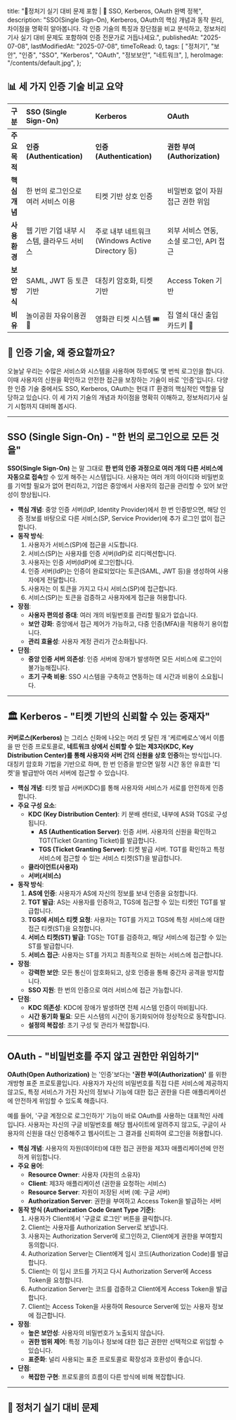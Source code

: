 
  title: "🚀정처기 실기 대비 문제 포함 | 🔐 SSO, Kerberos, OAuth 완벽 정복",
  description:
    "SSO(Single Sign-On), Kerberos, OAuth의 핵심 개념과 동작 원리, 차이점을 명확히 알아봅니다. 각 인증 기술의 특징과 장단점을 비교 분석하고, 정보처리기사 실기 대비 문제도 포함하여 인증 전문가로 거듭나세요.",
  publishedAt: "2025-07-08",
  lastModifiedAt: "2025-07-08",
  timeToRead: 0,
  tags: [
    "정처기",
    "보안",
    "인증",
    "SSO",
    "Kerberos",
    "OAuth",
    "정보보안",
    "네트워크",
  ],
  heroImage: "/contents/default.jpg",
};

## 📊 세 가지 인증 기술 비교 요약

| 구분          | **SSO (Single Sign-On)**                  | **Kerberos**                                     | **OAuth**                               |
| :------------ | :---------------------------------------- | :----------------------------------------------- | :-------------------------------------- |
| **주요 목적** | **인증 (Authentication)**                 | **인증 (Authentication)**                        | **권한 부여 (Authorization)**           |
| **핵심 개념** | 한 번의 로그인으로 여러 서비스 이용       | 티켓 기반 상호 인증                              | 비밀번호 없이 자원 접근 권한 위임       |
| **사용 환경** | 웹 기반 기업 내부 시스템, 클라우드 서비스 | 주로 내부 네트워크 (Windows Active Directory 등) | 외부 서비스 연동, 소셜 로그인, API 접근 |
| **보안 방식** | SAML, JWT 등 토큰 기반                    | 대칭키 암호화, 티켓 기반                         | Access Token 기반                       |
| **비유**      | 놀이공원 자유이용권 🎡                    | 영화관 티켓 시스템 🎟️                            | 집 열쇠 대신 출입 카드키 🔑             |

## 🤔 인증 기술, 왜 중요할까요?

오늘날 우리는 수많은 서비스와 시스템을 사용하며 하루에도 몇 번씩 로그인을 합니다. 이때 사용자의 신원을 확인하고 안전한 접근을 보장하는 기술이 바로 '인증'입니다. 다양한 인증 기술 중에서도 SSO, Kerberos, OAuth는 현대 IT 환경의 핵심적인 역할을 담당하고 있습니다. 이 세 가지 기술의 개념과 차이점을 명확히 이해하고, 정보처리기사 실기 시험까지 대비해 봅시다.

---

## SSO (Single Sign-On) - "한 번의 로그인으로 모든 것을"

**SSO(Single Sign-On)** 는 말 그대로 **한 번의 인증 과정으로 여러 개의 다른 서비스에 자동으로 접속**할 수 있게 해주는 시스템입니다. 사용자는 여러 개의 아이디와 비밀번호를 기억할 필요가 없어 편리하고, 기업은 중앙에서 사용자의 접근을 관리할 수 있어 보안성이 향상됩니다.

- **핵심 개념**: 중앙 인증 서버(IdP, Identity Provider)에서 한 번 인증받으면, 해당 인증 정보를 바탕으로 다른 서비스(SP, Service Provider)에 추가 로그인 없이 접근합니다.
- **동작 방식**:
  1. 사용자가 서비스(SP)에 접근을 시도합니다.
  2. 서비스(SP)는 사용자를 인증 서버(IdP)로 리디렉션합니다.
  3. 사용자는 인증 서버(IdP)에 로그인합니다.
  4. 인증 서버(IdP)는 인증이 완료되었다는 토큰(SAML, JWT 등)을 생성하여 사용자에게 전달합니다.
  5. 사용자는 이 토큰을 가지고 다시 서비스(SP)에 접근합니다.
  6. 서비스(SP)는 토큰을 검증하고 사용자에게 접근을 허용합니다.
- **장점**:
  - **사용자 편의성 증대**: 여러 개의 비밀번호를 관리할 필요가 없습니다.
  - **보안 강화**: 중앙에서 접근 제어가 가능하고, 다중 인증(MFA)을 적용하기 용이합니다.
  - **관리 효율성**: 사용자 계정 관리가 간소화됩니다.
- **단점**:
  - **중앙 인증 서버 의존성**: 인증 서버에 장애가 발생하면 모든 서비스에 로그인이 불가능해집니다.
  - **초기 구축 비용**: SSO 시스템을 구축하고 연동하는 데 시간과 비용이 소요됩니다.

---

## 🏛️ Kerberos - "티켓 기반의 신뢰할 수 있는 중재자"

**커버로스(Kerberos)** 는 그리스 신화에 나오는 머리 셋 달린 개 '케르베로스'에서 이름을 딴 인증 프로토콜로, **네트워크 상에서 신뢰할 수 있는 제3자(KDC, Key Distribution Center)를 통해 사용자와 서버 간의 신원을 상호 인증**하는 방식입니다. 대칭키 암호화 기법을 기반으로 하며, 한 번 인증을 받으면 일정 시간 동안 유효한 '티켓'을 발급받아 여러 서버에 접근할 수 있습니다.

- **핵심 개념**: 티켓 발급 서버(KDC)를 통해 사용자와 서비스가 서로를 안전하게 인증합니다.
- **주요 구성 요소**:
  - **KDC (Key Distribution Center)**: 키 분배 센터로, 내부에 AS와 TGS로 구성됩니다.
    - **AS (Authentication Server)**: 인증 서버. 사용자의 신원을 확인하고 TGT(Ticket Granting Ticket)를 발급합니다.
    - **TGS (Ticket Granting Server)**: 티켓 발급 서버. TGT를 확인하고 특정 서비스에 접근할 수 있는 서비스 티켓(ST)을 발급합니다.
  - **클라이언트(사용자)**
  - **서버(서비스)**
- **동작 방식**:
  1. **AS에 인증**: 사용자가 AS에 자신의 정보를 보내 인증을 요청합니다.
  2. **TGT 발급**: AS는 사용자를 인증하고, TGS에 접근할 수 있는 티켓인 TGT를 발급합니다.
  3. **TGS에 서비스 티켓 요청**: 사용자는 TGT를 가지고 TGS에 특정 서비스에 대한 접근 티켓(ST)을 요청합니다.
  4. **서비스 티켓(ST) 발급**: TGS는 TGT를 검증하고, 해당 서비스에 접근할 수 있는 ST를 발급합니다.
  5. **서비스 접근**: 사용자는 ST를 가지고 최종적으로 원하는 서비스에 접근합니다.
- **장점**:
  - **강력한 보안**: 모든 통신이 암호화되고, 상호 인증을 통해 중간자 공격을 방지합니다.
  - **SSO 지원**: 한 번의 인증으로 여러 서비스에 접근 가능합니다.
- **단점**:
  - **KDC 의존성**: KDC에 장애가 발생하면 전체 시스템 인증이 마비됩니다.
  - **시간 동기화 필요**: 모든 시스템의 시간이 동기화되어야 정상적으로 동작합니다.
  - **설정의 복잡성**: 초기 구성 및 관리가 복잡합니다.

---

## OAuth - "비밀번호를 주지 않고 권한만 위임하기"

**OAuth(Open Authorization)** 는 '인증'보다는 **'권한 부여(Authorization)'** 를 위한 개방형 표준 프로토콜입니다. 사용자가 자신의 비밀번호를 직접 다른 서비스에 제공하지 않고도, 특정 서비스가 가진 자신의 정보나 기능에 대한 접근 권한을 다른 애플리케이션에 안전하게 위임할 수 있도록 해줍니다.

예를 들어, '구글 계정으로 로그인하기' 기능이 바로 OAuth를 사용하는 대표적인 사례입니다. 사용자는 자신의 구글 비밀번호를 해당 웹사이트에 알려주지 않고도, 구글이 사용자의 신원을 대신 인증해주고 웹사이트는 그 결과를 신뢰하여 로그인을 허용합니다.

- **핵심 개념**: 사용자의 자원(데이터)에 대한 접근 권한을 제3자 애플리케이션에 안전하게 위임합니다.
- **주요 용어**:
  - **Resource Owner**: 사용자 (자원의 소유자)
  - **Client**: 제3자 애플리케이션 (권한을 요청하는 서비스)
  - **Resource Server**: 자원이 저장된 서버 (예: 구글 서버)
  - **Authorization Server**: 권한을 부여하고 Access Token을 발급하는 서버
- **동작 방식 (Authorization Code Grant Type 기준)**:
  1. 사용자가 Client에서 '구글로 로그인' 버튼을 클릭합니다.
  2. Client는 사용자를 Authorization Server로 보냅니다.
  3. 사용자는 Authorization Server에 로그인하고, Client에게 권한을 부여할지 동의합니다.
  4. Authorization Server는 Client에게 임시 코드(Authorization Code)를 발급합니다.
  5. Client는 이 임시 코드를 가지고 다시 Authorization Server에 Access Token을 요청합니다.
  6. Authorization Server는 코드를 검증하고 Client에게 Access Token을 발급합니다.
  7. Client는 Access Token을 사용하여 Resource Server에 있는 사용자 정보에 접근합니다.
- **장점**:
  - **높은 보안성**: 사용자의 비밀번호가 노출되지 않습니다.
  - **권한 범위 제어**: 특정 기능이나 정보에 대한 접근 권한만 선택적으로 위임할 수 있습니다.
  - **표준화**: 널리 사용되는 표준 프로토콜로 확장성과 호환성이 좋습니다.
- **단점**:
  - **복잡한 구현**: 프로토콜의 흐름이 다른 방식에 비해 복잡합니다.

---

## 📝 정처기 실기 대비 문제

<ProblemAnswer
  problem="한 번의 시스템 인증을 통해 여러 정보시스템에 재인증 절차 없이 접근할 수 있는 통합 로그인 기술은 무엇인가?"
  correctAnswer="SSO (Single Sign-On)"
/>

<ProblemAnswer
  problem="중앙 집중식 키 관리 서버(KDC)를 통해 사용자를 인증하고, 티켓(Ticket)을 기반으로 서비스에 대한 접근을 제어하는 네트워크 인증 프로토콜은 무엇인가?"
  correctAnswer="Kerberos (커버로스)"
/>

<ProblemAnswer
  problem="사용자가 다른 웹사이트나 애플리케이션에 자신의 비밀번호를 제공하지 않고, 특정 자원에 대한 접근 권한을 안전하게 위임할 수 있도록 하는 개방형 표준 프로토콜은 무엇인가?"
  correctAnswer="OAuth"
/>

